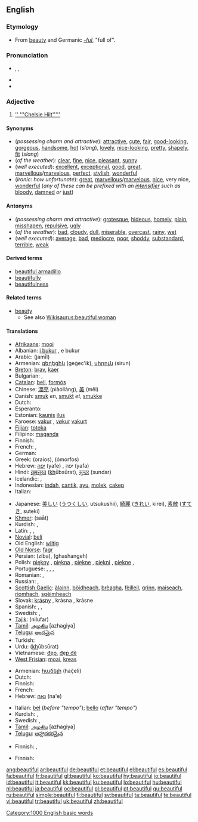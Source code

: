 ==English==

{{rank|England|sense|ten|422|beautiful|possible|mark|followed}}

===Etymology===
* From [[beauty]] and Germanic ''[[-ful]]'', "full of".

===Pronunciation===
* {{enPR|byo͞oʹtĭ-fəl}}, {{IPA|/ˈbjuːtɪfəl/}}, {{SAMPA|/"bju:tIf@l/}}
* {{audio|en-us-beautiful.ogg|Audio (US)}}
* {{hyphenation|beau|ti|ful}}

===Adjective===
{{en-adj}}

#[['' '''Chelsie Hilt''''']]

====Synonyms====
* (''possessing charm and attractive''): [[attractive]], [[cute]], [[fair]], [[good-looking]], [[gorgeous]], [[handsome]], [[hot]] (''slang''), [[lovely]], [[nice-looking]], [[pretty]], [[shapely]], [[fit]] (''slang'')
* (''of the weather''): [[clear]], [[fine]], [[nice]], [[pleasant]], [[sunny]]
* (''well executed''): [[excellent]], [[exceptional]], [[good]], [[great]], [[marvellous]]/[[marvelous]], [[perfect]], [[stylish]], [[wonderful]]
* (''ironic: how unfortunate''): [[great]], [[marvellous]]/[[marvelous]], [[nice]], very nice, [[wonderful]] (''any of these can be prefixed with an [[intensifier]] such as'' [[bloody]], [[damned]] ''or'' [[just]])

====Antonyms====
* (''possessing charm and attractive''): [[grotesque]], [[hideous]], [[homely]], [[plain]], [[misshapen]], [[repulsive]], [[ugly]]
* (''of the weather''): [[bad]], [[cloudy]], [[dull]], [[miserable]], [[overcast]], [[rainy]], [[wet]]
* (''well executed''): [[average]], [[bad]], [[mediocre]], [[poor]], [[shoddy]], [[substandard]], [[terrible]], [[weak]]

====Derived terms====
* [[beautiful armadillo]]
* [[beautifully]]
* [[beautifulness]]<!--?-->

====Related terms====
* [[beauty]]
** See also [[Wikisaurus:beautiful woman]]

====Translations====
{{trans-top|possessing charm and attractive}}
* [[Afrikaans]]: [[mooi]]
* Albanian: [[bukur|i bukur]] {{m}}, e bukur {{f}}
* Arabic: {{Arab|[[جميل]]}} (jamīl)
* Armenian: [[գեղեցիկ]] (geġec'ik), [[սիրուն]] (sirun)
* [[Breton]]: [[brav]], [[kaer]]
* Bulgarian: {{t+|bg|красив|sc=Cyrl}}, {{t+|bg|прекрасен|sc=Cyrl}}
* [[Catalan]]: [[bell]], [[formós]]
* Chinese: [[漂亮]] (piàoliàng), [[美]] (měi)
* Danish: [[smuk]] ''en'', [[smukt]] ''et'', [[smukke]] {{p}}
* Dutch: {{t+|nl|mooi}}
* Esperanto: {{t+|eo|bela|xs=Esperanto}}
* Estonian: [[kaunis]] [[ilus]]
* Faroese: [[vakur]] {{m}}, [[vøkur]] {{f}} [[vakurt]] {{n}}
* [[Fijian]]: [[totoka]]
* Filipino: [[maganda]]
* Finnish: {{t+|fi|kaunis}}
* French: {{t+|fr|beau|m}}, {{t+|fr|belle|f}}
* German: {{t+|de|schön}}
* Greek: {{t+|el|ωραίος|m|sc=Grek}} (oraíos), {{t+|el|όμορφος|m|sc=Grek}} (ómorfos)
* Hebrew: [[יפה]] (yafe) {{m}}, יפה (yafa) {{f}}
* Hindi: [[ख़ूबसूरत]] (<u>kh</u>ūbsūrat), [[सुन्दर]] (sundar)
* Icelandic: {{t+|is|fallegur}}, {{t+|is|fagur}}
* Indonesian: [[indah]], [[cantik]], [[ayu]], [[molek]], [[cakep]]
* Italian: {{t+|it|bello}}
{{trans-mid}}
* Japanese: [[美しい]] ([[うつくしい]], utsukushii), [[綺麗]] ([[きれい]], kirei), [[素敵]] ([[すてき]], suteki)
* [[Khmer]]: {{Khmr|[[ស្អាត]]}} (saāt)
* Kurdish: {{KUchar|[[جوان]]}}, {{KUchar|[[ئێسک سووک]]}}
* Latin: {{t-|la|pulcher}}, {{t-|la|formosus|m}}, {{t+|la|bellus|m}}
* [[Novial]]: [[beli]]
* Old English: [[wlitig]]
* [[Old Norse]]: [[fagr]]
* Persian: {{fa-Arab|[[زیبا]]}} (ziba), {{fa-Arab|[[ﻗﺷﻧﮕﮦ]]}} (ghashangeh)
* Polish: [[piękny]] {{m}}, [[piękna]] {{f}}, [[piękne]] {{n}}, [[piękni]] {{plural}}, [[piękne]] {{plural}},{{f}}
* Portuguese: {{t+|pt|belo|m}}, {{t+|pt|bela|f}}, {{t+|pt|bonito|m}}, {{t-|pt|bonita|f}}
* Romanian: {{t+|ro|frumos|m|n}}, {{t-|ro|frumoasă|f}}
* Russian: {{t+|ru|красивый|sc=Cyrl}}, {{t+|ru|прекрасный|sc=Cyrl}}
* [[Scottish Gaelic]]: [[àlainn]], [[bòidheach]], [[brèagha]], [[fèilleil]], [[grinn]], [[maiseach]], [[rìomhach]], [[sgèimheach]]
* Slovak: [[krásny]] {{m}}, krásna {{f}}, krásne {{n}}
* Spanish: {{t-|es|hermoso}}, {{t+|es|bello}}, {{t+|es|lindo}}
* Swedish: {{t+|sv|fin}}, {{t+|sv|vacker}}
* [[Tajik]]: {{fa-Arab|[[نیلوفار]]}} (nilufar)
* [[Tamil]]: [[அழகிய]] [azhagiya]
* [[Telugu]]: [[అందమైన]]
* Turkish: {{t+|tr|güzel}}
* Urdu: {{ur-Arab|[[خوبصورت]]}} (<u>kh</u>ūbsūrat)
* Vietnamese: [[đẹp]], [[đẹp đẽ]]
* [[West Frisian]]: [[moai]], [[kreas]]
{{trans-bottom}}

{{trans-top|of weather: pleasant, clear}}
* Armenian: [[հաճելի]] (hač̣eli)
* Dutch: {{t+|nl|mooi}}
* Finnish: {{t+|fi|kaunis}}
* French: {{t+|fr|beau|m}}
* Hebrew: [[נאה]] (na'e)
{{trans-mid}}
* Italian: [[bel]] (''before "tempo"''); [[bello]] (''after "tempo"'')
* Kurdish: {{KUchar|[[خۆش]]}}, {{KUchar|[[فێنک]]}}
* Swedish: {{t+|sv|fint|n}}, {{t+|sv|vackert|n}}
* [[Tamil]]: [[அழகிய]] [azhagiya]
* [[Telugu]]: [[ఆహ్లాదకరమైన]]
{{trans-bottom}}

{{trans-top|well executed}}
* Finnish: {{t+|fi|kaunis}}, {{t+|fi|loistava}}
{{trans-mid}}
{{trans-bottom}}

{{trans-top|ironic: how unfortunate}}
* Finnish: {{t+|fi|loistava}}
{{trans-mid}}
{{trans-bottom}}

[[Category:1000 English basic words]]

[[ang:beautiful]]
[[ar:beautiful]]
[[de:beautiful]]
[[et:beautiful]]
[[el:beautiful]]
[[es:beautiful]]
[[fa:beautiful]]
[[fr:beautiful]]
[[gl:beautiful]]
[[ko:beautiful]]
[[hy:beautiful]]
[[io:beautiful]]
[[id:beautiful]]
[[it:beautiful]]
[[kk:beautiful]]
[[ku:beautiful]]
[[lo:beautiful]]
[[hu:beautiful]]
[[nl:beautiful]]
[[ja:beautiful]]
[[oc:beautiful]]
[[pl:beautiful]]
[[pt:beautiful]]
[[qu:beautiful]]
[[ru:beautiful]]
[[simple:beautiful]]
[[fi:beautiful]]
[[sv:beautiful]]
[[ta:beautiful]]
[[te:beautiful]]
[[vi:beautiful]]
[[tr:beautiful]]
[[uk:beautiful]]
[[zh:beautiful]]